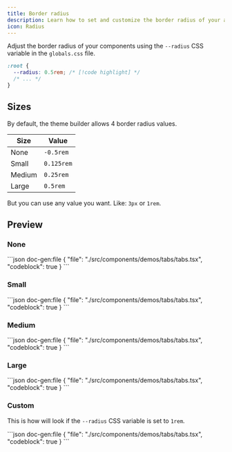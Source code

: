 ```yaml
---
title: Border radius
description: Learn how to set and customize the border radius of your app.
icon: Radius
---
```


Adjust the border radius of your components using the `--radius` CSS variable in the `globals.css` file.

```css title="globals.css"
:root {
  --radius: 0.5rem; /* [!code highlight] */
  /* ... */
}
```

## Sizes

By default, the theme builder allows 4 border radius values.

| Size   | Value      |
| ------ | ---------- |
| None   | `-0.5rem`  |
| Small  | `0.125rem` |
| Medium | `0.25rem`  |
| Large  | `0.5rem`   |

But you can use any value you want. Like: `3px` or `1rem`.

## Preview

### None

<div data-radius='none'>
  <ComponentPreview name='tabs'>
  ```json doc-gen:file
  {
    "file": "./src/components/demos/tabs/tabs.tsx",
    "codeblock": true
  }
  ```
  </ComponentPreview>
</div>

### Small

<div data-radius='small'>
  <ComponentPreview name='tabs'>
  ```json doc-gen:file
  {
    "file": "./src/components/demos/tabs/tabs.tsx",
    "codeblock": true
  }
  ```
  </ComponentPreview>
</div>

### Medium

<div data-radius='medium'>
  <ComponentPreview name='tabs'>
  ```json doc-gen:file
  {
    "file": "./src/components/demos/tabs/tabs.tsx",
    "codeblock": true
  }
  ```
  </ComponentPreview>
</div>

### Large

<div data-radius='large'>
  <ComponentPreview name='tabs'>
  ```json doc-gen:file
  {
    "file": "./src/components/demos/tabs/tabs.tsx",
    "codeblock": true
  }
  ```
  </ComponentPreview>
</div>

### Custom

This is how will look if the `--radius` CSS variable is set to `1rem`.

<div style={{ '--radius': '1rem' }}>
  <ComponentPreview name='tabs'>
  ```json doc-gen:file
  {
    "file": "./src/components/demos/tabs/tabs.tsx",
    "codeblock": true
  }
  ```
  </ComponentPreview>
</div>
